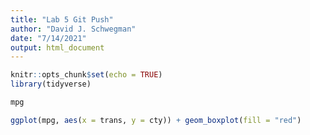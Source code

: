 ---
title: "Lab 5 Git Push"
author: "David J. Schwegman"
date: "7/14/2021"
output: html_document
---

```{r setup, include=FALSE}
knitr::opts_chunk$set(echo = TRUE)
library(tidyverse)
```

```{r}
mpg

ggplot(mpg, aes(x = trans, y = cty)) + geom_boxplot(fill = "red")

```

